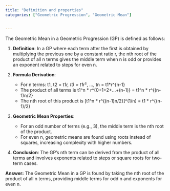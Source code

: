 ```yaml
---
title: "Definition and properties"
categories: ["Geometric Progression", "Geometric Mean"]


---
```




The Geometric Mean in a Geometric Progression (GP) is defined as follows:

1. **Definition**: In a GP where each term after the first is obtained by multiplying the previous one by a constant ratio r, the nth root of the product of all n terms gives the middle term when n is odd or provides an exponent related to steps for even n.

2. **Formula Derivation**:
   - For n terms: t1, t2 = t1*r, t3 = t1*r², ..., tn = t1*r^{n-1}
   - The product of all terms is t1^n * r^{0+1+2+...+(n-1)} = t1^n * r^{(n-1)n/2}
   - The nth root of this product is [t1^n * r^{(n-1)n/2}]^(1/n) = t1 * r^{(n-1)/2}

3. **Geometric Mean Properties**:
   - For an odd number of terms (e.g., 3), the middle term is the nth root of the product.
   - For even n, geometric means are found using roots instead of squares, increasing complexity with higher numbers.

4. **Conclusion**: The GP's nth term can be derived from the product of all terms and involves exponents related to steps or square roots for two-term cases.

**Answer:** The Geometric Mean in a GP is found by taking the nth root of the product of all n terms, providing middle terms for odd n and exponents for even n.
